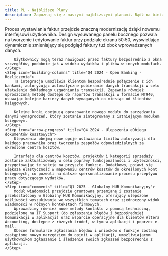 ```yaml
---
title: PL - Najbliższe Plany
description: Zapoznaj się z naszymi najbliższymi planami. Bądź na bieżąco z nadchodzącymi funkcjami i ulepszeniami Altera.
---
```




<Steps>
    <Step icon="file-invoice-dollar" title="09.2024 - Odświeżenie procesu wystawiania faktur">
        Proces wystawiania faktur przejdzie znaczną modernizację dzięki nowemu interfejsowi użytkownika. Design wysuwanego panelu bocznego pozwala na tworzenie i edytowanie faktur przy podziale ekranu 50:50, wyświetlając dynamicznie zmieniający się podgląd faktury tuż obok wprowadzanych danych.

        Użytkownicy mogą teraz nawigować przez faktury bezpośrednio z okna szczegółów, podobnie jak w widoku wydatków i plików w innych modułach.
    </Step>
    <Step icon="building-columns" title="Q4 2024 - Open Banking - Rozliczenia">
        Ta integracja umożliwia klientom bezpośrednie połączenie z ich bankami, autoryzując automatyczne pobieranie danych transakcji w celu ułatwienia dokładnego uzgadniania transakcji. Zapewnia również uproszczoną metodę dostępu do raportów transakcji w formacie MT940, usuwając kolejne bariery danych wymaganych co miesiąc od klientów księgowych.

        Kolejne kroki obejmują opracowanie nowego modułu do zarządzania danymi wynagrodzeń, który zostanie zintegrowany z istniejącym modułem księgowym.
    </Step>
    <Step icon="arrow-progress" title="Q4 2024 - Ulepszenia eObiegu dokumentów kosztowych">
        Ulepszenia obejmą nowe opcje ustawiania limitów autoryzacji dla każdego pracownika oraz tworzenia zespołów odpowiedzialnych za określone centra kosztów.

        Interfejs dla centrów kosztów, projektów i kategorii sprzedaży zostanie zaktualizowany w celu poprawy funkcjonalności i użyteczności, przygotowując te sekcje na przyszłe funkcje. Dodatkowo, pojawi się większa elastyczność w mapowaniu centrów kosztów do określonych kont księgowych, co pozwoli na dalsze spersonalizowanie procesu przepływu pracy dotyczącego wydatków.
    </Step>
    <Step icon="comments" title="Q1 2025 - Globalny HUB Komunikacyjny">
        Moduł wiadomości przejdzie gruntowną przemianę i zostanie przekształcony w Globalny HUB Komunikacyjny, oferujący ulepszone możliwości wyszukiwania we wszystkich tematach oraz zjednoczony widok wiadomości w różnych kontekstach firmowych.
        Wprowadzimy również nowe metody kontaktu z pomocą techniczną, podzielone na IT Support (do zgłaszania błędów i bezpośredniej komunikacji w aplikacji) oraz wsparcie operacyjne dla klientów Altera Accounting, dostępne z różnych źródeł, w tym w aplikacji i poprzez e-mail.
        Obecne formularze zgłaszania błędów i wniosków o funkcje zostaną zastąpione nowym narzędziem do opinii w aplikacji, umożliwiającym użytkownikom zgłaszanie i śledzenie swoich zgłoszeń bezpośrednio z aplikacji.
    </Step>
</Steps>

